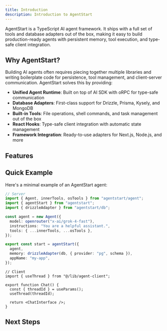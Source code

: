 ```yaml
---
title: Introduction
description: Introduction to AgentStart
---
```


AgentStart is a TypeScript AI agent framework. It ships with a full set of tools and database adapters out of the box, making it easy to build production-ready agents with persistent memory, tool execution, and type-safe client integration.

## Why AgentStart?

Building AI agents often requires piecing together multiple libraries and writing boilerplate code for persistence, tool management, and client-server communication. AgentStart solves this by providing:

- **Unified Agent Runtime**: Built on top of AI SDK with oRPC for type-safe communication
- **Database Adapters**: First-class support for Drizzle, Prisma, Kysely, and MongoDB
- **Built-in Tools**: File operations, shell commands, and task management out of the box
- **React Hooks**: Type-safe client integration with automatic state management
- **Framework Integration**: Ready-to-use adapters for Next.js, Node.js, and more

## Features

<Cards>
  <Card title="Agent Class" description="Orchestrate model execution, tool calls, and message streaming" />
  <Card title="Database Adapters" description="Persist conversations with Drizzle, Prisma, Kysely, or MongoDB" />
  <Card title="Built-in Tools" description="File operations, shell commands, search, and task management" />
  <Card title="Type-Safe Client" description="React hooks with automatic state synchronization" />
  <Card title="Framework Integration" description="Next.js and Node.js adapters included" />
  <Card title="Extensible" description="Add custom tools and middleware easily" />
</Cards>

## Quick Example

Here's a minimal example of an AgentStart agent:

```ts
// Server
import { Agent, innerTools, osTools } from "agentstart/agent";
import { agentStart } from "agentstart";
import { drizzleAdapter } from "agentstart/db";

const agent = new Agent({
  model: openrouter("x-ai/grok-4-fast"),
  instructions: "You are a helpful assistant.",
  tools: { ...innerTools, ...osTools },
});

export const start = agentStart({
  agent,
  memory: drizzleAdapter(db, { provider: "pg", schema }),
  appName: "my-app",
});
```

```tsx
// Client
import { useThread } from "@/lib/agent-client";

export function Chat() {
  const { threadId } = useParams();
  useThread(threadId);
  
  return <ChatInterface />;
}
```

## Next Steps

<Cards>
  <Card title="Installation" href="/docs/installation" />
  <Card title="Basic Usage" href="/docs/basic-usage" />
</Cards>
